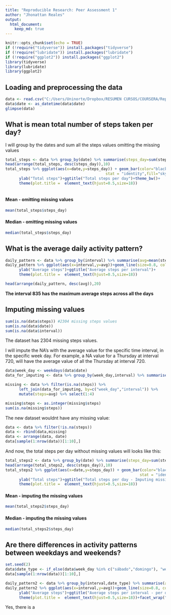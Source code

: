 ```yaml
---
title: "Reproducible Research: Peer Assessment 1"
author: "Jhonattan Reales"
output: 
  html_document:
    keep_md: true
---
```

```r
knitr::opts_chunk$set(echo = TRUE)
if (!require("tidyverse")) install.packages("tidyverse")
if (!require("lubridate")) install.packages("lubridate")
if (!require("ggplot2")) install.packages("ggplot2")
library(tidyverse)
library(lubridate)
library(ggplot2)
```

## Loading and preprocessing the data

```r
data <- read.csv("C:/Users/Uninorte/Dropbox/RESUMEN CURSOS/COURSERA/Reproducible Research/WEEK2/1st project/activity.csv")
data$date <- as_datetime(data$date)
glimpse(data)
```


## What is mean total number of steps taken per day?

I will group by the dates and sum all the steps values omitting the missing values

```r
total_steps <- data %>% group_by(date) %>% summarise(steps_day=sum(steps, na.rm = TRUE))
head(arrange(total_steps, desc(steps_day)),10)
total_steps %>% ggplot(aes(x=date,y=steps_day)) + geom_bar(color="black",
                                            stat = "identity",fill="skyblue")+
      ylab("Total steps")+ggtitle("Total steps per day")+theme_bw()+
      theme(plot.title =  element_text(hjust=0.5,size=18))
      
```

#### **Mean - omitting missing values**
```r
mean(total_steps$steps_day)
```

#### **Median - omitting missing values**
```r
median(total_steps$steps_day)
```


## What is the average daily activity pattern?
```r
daily_pattern <- data %>% group_by(interval) %>% summarise(avg=mean(steps, na.rm = TRUE))
daily_pattern %>% ggplot(aes(x=interval,y=avg))+geom_line(size=0.8, color="darkblue")+theme_bw()+
      ylab("Average steps")+ggtitle("Average steps per interval")+
      theme(plot.title =  element_text(hjust=0.5,size=18))

```

```r
head(arrange(daily_pattern, desc(avg)),20)

```

**The interval 835 has the maximum average steps across all the days**

## Imputing missing values
```r
sum(is.na(data$steps)) #2304 missing steps values
sum(is.na(data$date))
sum(is.na(data$interval))
```

The dataset has 2304 missing steps values.

I will impute the NA's with the average value for the specific time interval, in the specific week day. For example, a NA value for a Thursday at interval 720, will have the average value of all the  Thursday at interval 720.

```r
data$week_day <- weekdays(data$date)
data_for_imputing <- data %>% group_by(week_day,interval) %>% summarise(avg=round(mean(steps, na.rm = TRUE),0))

missing <- data %>% filter(is.na(steps)) %>%
      left_join(data_for_imputing, by=c("week_day","interval")) %>% 
      mutate(steps=avg) %>% select(1:4)

missing$steps <- as.integer(missing$steps)
sum(is.na(missing$steps))

```
The new dataset wouldnt have any missing value:

```r
data <- data %>% filter(!is.na(steps))
data <- rbind(data,missing)
data <- arrange(data, date)
data[sample(1:nrow(data))[1:10],]
```
And now, the total steps per day without missing values will looks like this:

```r
total_steps2 <- data %>% group_by(date) %>% summarise(steps_day=sum(steps, na.rm = TRUE))
head(arrange(total_steps2, desc(steps_day)),10)
total_steps2 %>% ggplot(aes(x=date,y=steps_day)) + geom_bar(color="black",
                                                           stat = "identity",fill="skyblue")+
      ylab("Total steps")+ggtitle("Total steps per day - Imputing missing data")+theme_bw()+
      theme(plot.title =  element_text(hjust=0.5,size=18))
```


#### **Mean - imputing the missing values**
```r
mean(total_steps2$steps_day)
```

#### **Median - imputing the missing values**
```r
median(total_steps2$steps_day)
```



## Are there differences in activity patterns between weekdays and weekends?
```r
set.seed(2)
data$date_type <- if_else(data$week_day %in% c("sábado","domingo"), "weekend","weekday")
data[sample(1:nrow(data))[1:10],]
```


```r
daily_pattern2 <- data %>% group_by(interval,date_type) %>% summarise(avg=mean(steps))
daily_pattern2 %>% ggplot(aes(x=interval,y=avg))+geom_line(size=0.8, color="darkblue")+theme_bw()+
      ylab("Average steps")+ggtitle("Average steps per interval - per day of the week")+
      theme(plot.title =  element_text(hjust=0.5,size=18))+facet_wrap("date_type")

```

Yes, there is a 



















